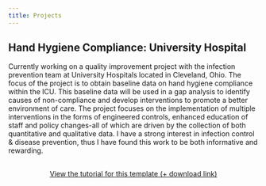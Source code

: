 ---
title: Projects
---

## Hand Hygiene Compliance: University Hospital 

Currently working on a quality improvement project with the infection prevention team at University Hospitals located in Cleveland, Ohio. The focus of the project is to obtain baseline data on hand hygiene compliance within the ICU. This baseline data will be used in a gap analysis to identify causes of non-compliance and develop interventions to promote a better environment of care. The project focuses on the implementation of multiple interventions in the forms of engineered controls,  enhanced education of staff and policy changes-all of which are driven by the collection of both quantitative and qualitative data. I have a strong interest in infection control & disease prevention, thus I have found this work to be both informative and rewarding. 



```{=html}
<div  style="margin: 30px; text-align: center;">
<a class="btn btn-primary" href="https://www.marvinschmitt.com/blog/website-tutorial-quarto/" role="button" target="_blank" style="padding: 15px 30px;">View the tutorial for this template (+ download link)</a>
</div>
```
